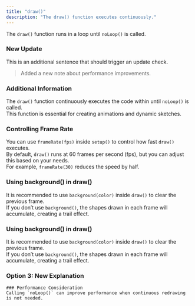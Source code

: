 ```yaml
---
title: "draw()"
description: "The draw() function executes continuously."
---
```


The `draw()` function runs in a loop until `noLoop()` is called.

### New Update  
This is an additional sentence that should trigger an update check.

> Added a new note about performance improvements.

### Additional Information  
The `draw()` function continuously executes the code within until `noLoop()` is called.  
This function is essential for creating animations and dynamic sketches.

### Controlling Frame Rate  
You can use `frameRate(fps)` inside `setup()` to control how fast `draw()` executes.  
By default, `draw()` runs at 60 frames per second (fps), but you can adjust this based on your needs.  
For example, `frameRate(30)` reduces the speed by half.

### Using background() in draw()  
It is recommended to use `background(color)` inside `draw()` to clear the previous frame.  
If you don’t use `background()`, the shapes drawn in each frame will accumulate, creating a trail effect.

### Using background() in draw()  
It is recommended to use `background(color)` inside `draw()` to clear the previous frame.  
If you don’t use `background()`, the shapes drawn in each frame will accumulate, creating a trail effect.


### **Option 3: New Explanation**
```mdx
### Performance Consideration  
Calling `noLoop()` can improve performance when continuous redrawing is not needed.
